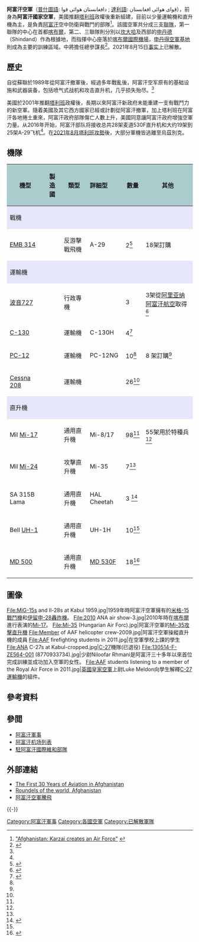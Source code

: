 {{Infobox military unit
|unit_name=阿富汗空軍
|native_name={{smaller|[[普什圖語|普什圖語]]: د افغانستان هوائي قوا <br/> [[達利語|達利語]]: قوای هوائی افغانستان}}
|image= [[File:Emblem_of_the_Afghan_Air_Force.svg|200px]]
|caption=阿富汗空軍的[[G.222運輸機|C-27運輸機]]
|dates=1924年–  （2021實際上已經解散）
|country={{flag|Afghanistan}}
|allegiance=[[阿富汗軍事|阿富汗軍事]]
|branch=[[空軍|空軍]]
|type= 
|role=空中防衛<br>空中作戰
|size=5,000人
|command_structure=
|garrison=
|garrison_label=
|equipment=至少200架军用飞机<br/>（截止2021年8月）
|equipment_label=
|nickname=
|patron=
|motto=
|colors=
|colors_label=
|march=
|mascot=
|battles=
|anniversaries=
|decorations=
|battle_honours=
|current_commander=阿卜杜勒·法希姆·拉敏 <ref name=":o">{{cite web|url=https://rs.nato.int/news-center/news-releases/2019-news-releases/manpower-for-airpower-afghan-pilots-graduated-in-kandahar.aspx|title=Manpower for airpower: Afghan pilots graduated in Kandahar|date=17 May 2019|access-date=15 April 2020|publisher=NATO}}</ref>
|current_commander_label=[[指揮官|指揮官]]
|ceremonial_chief=
|ceremonial_chief_label=
|notable_commanders=
<!-- Insignia -->
|identification_symbol=[[File:Afghan_National_Army_emblem.svg|100px]]
|identification_symbol_label=軍徽
|identification_symbol_2=
|identification_symbol_2_label=
<!-- Aircraft -->
|aircraft_attack=[[Mi-24雌鹿直升機|Mi-35]]
|aircraft_bomber=
|aircraft_electronic=
|aircraft_fighter=
|aircraft_interceptor=
|aircraft_recon=
|aircraft_patrol=
|aircraft_trainer=C182T、C208B、[[L-39信天翁|L-39C]]、MD 530F
|aircraft_transport=[[塞斯納208|C208B]]、[[Mi-8直升機|Mi-8]]/[[Mi-17直昇機|17]]、C-130J
}}

'''阿富汗空軍'''（[[普什圖語|普什圖語]]: دافغانستان هوائی قوا ; [[達利語|達利語]]: قوای هوائی افغانستان），前身為'''阿富汗國家空軍'''，美國推翻[[塔利班|塔利班]]政權後重新組建，目前以少量運輸機和直升機為主，是負責[[阿富汗|阿富汗]]空中防衛與戰鬥的部隊<ref>[http://www.afghan-web.com/military/afghanairforce.html "Afghanistan: Karzai creates an Air Force"]   {{webarchive|url=https://www.webcitation.org/5wQIeQOkn?url=http://www.afghan-web.com/military/afghanairforce.html |date=2011-02-11 }}</ref>。該國空軍共分成三支[[聯隊_(軍事航空)|聯隊]]，第一聯隊的中心在首都[[喀布爾國際機場|喀布爾]]，第二、三聯隊則分別以[[坎大哈國際機場|坎大哈]]及西部的[[申丹得空軍基地|申丹德]]（Shindand）作為根據地，而指揮中心座落於[[喀布爾國際機場|喀布爾國際機場]]，[[申丹得空軍基地|申丹得空軍基地]]則成為主要的訓練區域。{{link-en|Mohammad Dawran|Mohammad Dawran}}中將擔任總參謀長<ref name=USAF>{{cite web|url=http://www.af.mil/news/story.asp?id=123159865|title=Senior Afghan commander's visit supports AMC role in building partnerships|last=Diamond|first=Mark|date=2009-07-22|publisher=United States Air Force|accessdate=2009-12-04|archiveurl=https://www.webcitation.org/5wQIepxuU?url=http://www.af.mil/news/story.asp?id=123159865|archivedate=2011-02-11|deadurl=no}}</ref>。2021年8月15日[[事实上|事实上]]已解散。

==歷史==
自從蘇聯於1989年從阿富汗撤軍後，經過多年戰亂後，阿富汗空军原有的基础设施和武器装备，包括喷气式战机和攻击直升机，几乎损失殆尽。<ref name=voa20160102/>

美國於2001年推翻[[塔利班|塔利班]]政權後，長期以來阿富汗新政府未能重建一支有戰鬥力的新空軍。隨着美國及其它西方國家已經或計劃從阿富汗撤軍，加上塔利班在阿富汗各地捲土重來，阿富汗政府部隊傷亡人數上升，美國同意讓阿富汗政府增強空軍力量。从2016年开始，阿富汗部队将接收总共28架麦道530F直升机和大约19架到25架A-29飞机<ref name=voa20160102/>。在[[2021年塔利班攻勢|2021年8月塔利班攻勢]]後，大部分軍機皆逃離至烏茲別克。

==機隊==
{| class="wikitable"
! style="text-align:center; background:#acc;"|機型
! style="text-align: center; background:#acc;"|製造國
! style="text-align:l center; background:#acc;"|類型
! style="text-align:left; background:#acc;"|詳細型
! style="text-align:center; background:#acc;"|數量{{When|time=2016-01-04}}
! style="text-align: center; background:#acc;"|其他
|-
! style="align: center; background: lavender;" colspan="7" | 戰機
|-
| [[Embraer_EMB_314_Super_Tucano|EMB 314]]
| {{BRA}}
| 反游擊戰飛機
|A-29
| 2<ref name=" World Air Forces 2015 pg. 10">{{cite web |last=  |first=  |url= http://forms.flightglobal.com/WorldAirForces2015?product=PREM&mode=DOWNLOAD&DMDcode=FGWC4&fcid=%7B05ceef25-b72e-4bea-9a83-a7ab7d02e55a%7D_FC078_PREM_201412&fcfileext=pdf |title= World Air Forces 2015 pg. 10 |work=  |publisher= Flightglobal Insight |year= 2015 |doi=  |accessdate= 18 December 2014 |archive-date= 2017-10-19 |archive-url= https://web.archive.org/web/20171019075444/http://forms.flightglobal.com/WorldAirForces2015?product=PREM&mode=DOWNLOAD&DMDcode=FGWC4&fcid=%7B05ceef25-b72e-4bea-9a83-a7ab7d02e55a%7D_FC078_PREM_201412&fcfileext=pdf |dead-url= no }}</ref>
|18架訂購
|-
! style="align: center; background: lavender;" colspan="7" | 運輸機
|-
| [[波音727|波音727]]
| {{USA}}
| 行政專機 
|
|3
|3架從[[阿里亚纳阿富汗航空|阿里亚纳阿富汗航空]]取得<ref>{{cite journal |author= |title= Afghan AF acquires 3 Boeing 727s |url= |journal= Air Forces Monthly |page= p. 30|location= |publisher= Key Publishing|date= December 2014}}</ref>
|-
| [[C-130|C-130]] 
| {{USA}}
| 運輸機
|C-130H
| 4<ref>{{cite web |url= http://www.centcom.mil/en/news/press-releases/afghan-air-force-expands-airlift-capability-with-fourth-c-130 |title= Afghan air force expands airlift capability with fourth C-130 |publisher= centcom.mil |date=  |accessdate= 20 June 2015 |deadurl= yes |archiveurl= https://web.archive.org/web/20150623173442/http://www.centcom.mil/en/news/press-releases/afghan-air-force-expands-airlift-capability-with-fourth-c-130 |archivedate= 2015年6月23日 }}</ref>
|
|-
| [[Pilatus_PC-12|PC-12]]
| {{SWI}}
| 運輸機
| PC-12NG
| 10<ref name=" World Air Forces 2015 pg. 10"/>
|8 架訂購<ref name=" World Air Forces 2015 pg. 10"/>
|-
| [[塞斯納208|Cessna 208]]
| {{USA}}
| 運輸機
|
| 26<ref name=" World Air Forces 2015 pg. 10"/>
|
|-
! style="align: center; background: lavender;" colspan="7" |直升機
|-
| Mil [[Mi-17|Mi-17]]
| {{RUS}}
| 通用直升機
|Mi-8/17
| 98<ref name=" World Air Forces 2015 pg. 10"/>
|55架用於特種兵<ref name=" World Air Forces 2015 pg. 10"/>
|-
| Mil [[Mi-24|Mi-24]]
| {{RUS }}
| 攻擊直升機
|Mi-35
| 7<ref name=" World Air Forces 2015 pg. 10"/>
| 
|-
| SA 315B Lama
| {{IND}}
|通用直升機
|HAL Cheetah
| 3 <ref>{{cite news|title=Afghan air force receives Cheetal helicopters|url=http://www.flightglobal.com/news/articles/afghan-air-force-receives-cheetal-helicopters-411690/|accessdate=28 April 2015|agency=flightglobal.com|date=28 April 2015|archive-date=2015-06-01|archive-url=https://web.archive.org/web/20150601134803/http://www.flightglobal.com/news/articles/afghan-air-force-receives-cheetal-helicopters-411690/|dead-url=no}}</ref>
| 
|-
|Bell [[UH-1|UH-1]]
| {{USA}}
|通用直升機
|UH-1H
| 10<ref name=" World Air Forces 2015 pg. 10"/>
|
|-
| [[MD_500防衛者式直昇機|MD 500]]
| {{USA}}
|通用直升機
| [[MD-500|MD 530F]]
| 18<ref>{{cite journal|last1=Sands|first1=Glenn|title=Armed Afghan MD530F's Delivered|journal=Air Forces Monthly|date=May 2015|issue=326|page=32}}</ref>
| 
|}

==圖像==
<gallery>
File:MiG-15s and Il-28s at Kabul 1959.jpg|1959年時阿富汗空軍擁有的[[米格-15戰鬥機|米格-15戰鬥機]]和[[Il-28轟炸機|伊留申-28轟炸機]]。
File:2010 ANA air show-3.jpg|2010年時在[[喀布爾|喀布爾]]進行表演的[[Mi-17直昇機|Mi-17]]。
File:Mi-35 (Hungarian Air Forc).jpg|阿富汗空軍的[[Mi-24雌鹿直升機|Mi-35]][[攻擊直升機|攻擊直升機]]
File:Member of AAF helicopter crew-2009.jpg|阿富汗空軍操縱直升機的成員
File:AAF firefighting students in 2011.jpg|在空軍學校上課的學生
File:ANA C-27s at Kabul-cropped.jpg|[[C-27|C-27]]機隊(已退役)
File:130514-F-ZE564-001 (8770933734).jpg|少尉Niloofar Rhmani是阿富汗三十多年以來首位完成訓練並成功加入空軍的女性。
File:AAF students listening to a member of the Royal Air Force in 2011.jpg|[[英國皇家空軍|英國皇家空軍]]上尉Luke Meldon向學生解釋[[C-27J運輸機|C-27運輸機]]的組件。
</gallery>

== 參考資料 ==
{{Reflist|2}}

== 參閲 ==
* [[阿富汗軍事|阿富汗軍事]]
* [[阿富汗机场列表|阿富汗机场列表]]
* [[駐阿富汗國際維和部隊|駐阿富汗國際維和部隊]]

== 外部連結 ==
{{Commons category|Afghan Air Force}}
* [http://www.artiklar.z-bok.se/Afghanistan-1.html The First 30 Years of Aviation in Afghanistan]
* [http://cocardes.monde.online.fr/v2html/en/pays/afghanistan.html Roundels of the world, Afghanistan] {{Wayback|url=http://cocardes.monde.online.fr/v2html/en/pays/afghanistan.html |date=20110720033049 }}
*[https://www.youtube.com/watch?v=nAaoDJvkShc 阿富汗空軍騰飛]
{{-}}
{{亞洲題目|空軍|state=collapsed}}

{{DEFAULTSORT:Afghan Air Force}}
[[Category:阿富汗軍事|Category:阿富汗軍事]]
[[Category:各國空軍|Category:各國空軍]]
[[Category:已解散軍隊|Category:已解散軍隊]]